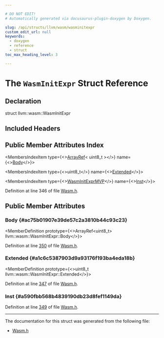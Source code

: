 ```yaml
---

# DO NOT EDIT!
# Automatically generated via docusaurus-plugin-doxygen by Doxygen.

slug: /api/structs/llvm/wasm/wasminitexpr
custom_edit_url: null
keywords:
  - doxygen
  - reference
  - struct
toc_max_heading_level: 3

---
```





# The `WasmInitExpr` Struct Reference

<DoxygenPage pluginConfig={pluginConfig}>



## Declaration

<CodeBlock>struct llvm::wasm::WasmInitExpr</CodeBlock>

## Included Headers

<IncludesList>
<IncludesListItem
  filePath="llvm/BinaryFormat/Wasm.h"
  permalink="/docs/api/files/include/include/llvm/include/llvm/binaryformat/wasm-h"
  isLocal="true" />
</IncludesList>

## Public Member Attributes Index

<MembersIndex>

<MembersIndexItem
  type={<><a href="/docs/api/classes/llvm/arrayref">ArrayRef</a>&lt; uint8&#95;t &gt;</>}
  name={<><a href="#ac75b01907e39de57c2a3810b44c93c23">Body</a></>}>
</MembersIndexItem>

<MembersIndexItem
  type={<>uint8&#95;t</>}
  name={<><a href="#a1c6c5387903d9a93176f193ba4eda18b">Extended</a></>}>
</MembersIndexItem>

<MembersIndexItem
  type={<><a href="/docs/api/structs/llvm/wasm/wasminitexprmvp">WasmInitExprMVP</a></>}
  name={<><a href="#a590fbb568b4839190db23d8fef1149da">Inst</a></>}>
</MembersIndexItem>

</MembersIndex>


Definition at line 346 of file <a href="/docs/api/files/include/include/llvm/include/llvm/binaryformat/wasm-h">Wasm.h</a>.

<SectionDefinition>

## Public Member Attributes

### Body {#ac75b01907e39de57c2a3810b44c93c23}

<MemberDefinition
  prototype={<>ArrayRef&lt;uint8&#95;t&gt; llvm::wasm::WasmInitExpr::Body</>}>

Definition at line <a href="/docs/api/files/include/include/llvm/include/llvm/binaryformat/wasm-h/#l00350">350</a> of file <a href="/docs/api/files/include/include/llvm/include/llvm/binaryformat/wasm-h">Wasm.h</a>.
</MemberDefinition>

### Extended {#a1c6c5387903d9a93176f193ba4eda18b}

<MemberDefinition
  prototype={<>uint8&#95;t llvm::wasm::WasmInitExpr::Extended</>}>

Definition at line <a href="/docs/api/files/include/include/llvm/include/llvm/binaryformat/wasm-h/#l00347">347</a> of file <a href="/docs/api/files/include/include/llvm/include/llvm/binaryformat/wasm-h">Wasm.h</a>.
</MemberDefinition>

### Inst {#a590fbb568b4839190db23d8fef1149da}

<MemberDefinition
  prototype="WasmInitExprMVP llvm::wasm::WasmInitExpr::Inst">

Definition at line <a href="/docs/api/files/include/include/llvm/include/llvm/binaryformat/wasm-h/#l00349">349</a> of file <a href="/docs/api/files/include/include/llvm/include/llvm/binaryformat/wasm-h">Wasm.h</a>.
</MemberDefinition>

</SectionDefinition>

<hr/>

The documentation for this struct was generated from the following file:

<ul>
<li><a href="/docs/api/files/include/include/llvm/include/llvm/binaryformat/wasm-h">Wasm.h</a></li>
</ul>

</DoxygenPage>
